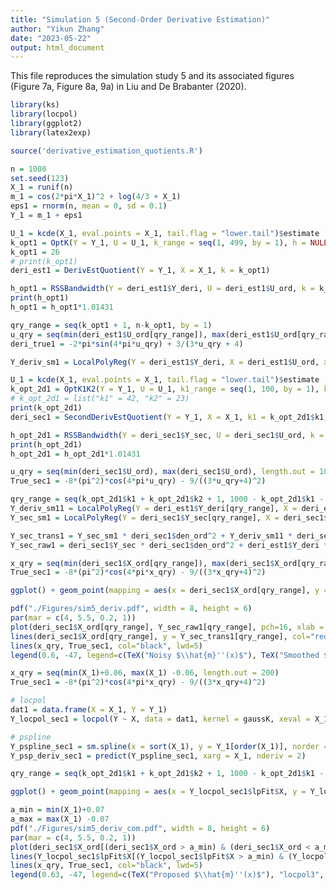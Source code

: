 ```yaml
---
title: "Simulation 5 (Second-Order Derivative Estimation)"
author: "Yikun Zhang"
date: "2023-05-22"
output: html_document
---
```


This file reproduces the simulation study 5 and its associated figures (Figure 7a, Figure 8a, 9a) in Liu and De Brabanter (2020).

```r
library(ks)
library(locpol)
library(ggplot2)
library(latex2exp)

source('derivative_estimation_quotients.R')
```

```r
n = 1000
set.seed(123)
X_1 = runif(n)
m_1 = cos(2*pi*X_1)^2 + log(4/3 + X_1)
eps1 = rnorm(n, mean = 0, sd = 0.1)
Y_1 = m_1 + eps1
```


```r
U_1 = kcde(X_1, eval.points = X_1, tail.flag = "lower.tail")$estimate
k_opt1 = OptK(Y = Y_1, U = U_1, k_range = seq(1, 499, by = 1), h = NULL, kern = gaussK)
k_opt1 = 26
# print(k_opt1)
deri_est1 = DerivEstQuotient(Y = Y_1, X = X_1, k = k_opt1)

h_opt1 = RSSBandwidth(Y = deri_est1$Y_deri, U = deri_est1$U_ord, k = k_opt1, h_range = seq(0.04, 0.1, by = 0.005), deg = 3)
print(h_opt1)
h_opt1 = h_opt1*1.01431

qry_range = seq(k_opt1 + 1, n-k_opt1, by = 1)
u_qry = seq(min(deri_est1$U_ord[qry_range]), max(deri_est1$U_ord[qry_range]), length.out = 100)
deri_true1 = -2*pi*sin(4*pi*u_qry) + 3/(3*u_qry + 4)

Y_deriv_sm1 = LocalPolyReg(Y = deri_est1$Y_deri, X = deri_est1$U_ord, xeval = deri_est1$U_ord, h = h_opt1, kern = gaussK, deg = 3, deriv_ord = 0)
```



```r
U_1 = kcde(X_1, eval.points = X_1, tail.flag = "lower.tail")$estimate
k_opt_2d1 = OptK1K2(Y = Y_1, U = U_1, k1_range = seq(1, 100, by = 1), k2_range = seq(1, 100, by = 1), h = NULL, kern = gaussK)
# k_opt_2d1 = list("k1" = 42, "k2" = 23)
print(k_opt_2d1)
deri_sec1 = SecondDerivEstQuotient(Y = Y_1, X = X_1, k1 = k_opt_2d1$k1, k2 = k_opt_2d1$k2)

h_opt_2d1 = RSSBandwidth(Y = deri_sec1$Y_sec, U = deri_sec1$U_ord, k = k_opt_2d1$k1 + k_opt_2d1$k2, h_range = seq(0.05, 0.1, by = 0.005), deg = 3)
print(h_opt_2d1)
h_opt_2d1 = h_opt_2d1*1.01431

u_qry = seq(min(deri_sec1$U_ord), max(deri_sec1$U_ord), length.out = 100)
True_sec1 = -8*(pi^2)*cos(4*pi*u_qry) - 9/((3*u_qry+4)^2)

qry_range = seq(k_opt_2d1$k1 + k_opt_2d1$k2 + 1, 1000 - k_opt_2d1$k1 - k_opt_2d1$k2, by = 1)
Y_deriv_sm11 = LocalPolyReg(Y = deri_est1$Y_deri[qry_range], X = deri_est1$U_ord[qry_range], xeval = deri_est1$U_ord, h = h_opt1, kern = gaussK, deg = 3, deriv_ord = 0)
Y_sec_sm1 = LocalPolyReg(Y = deri_sec1$Y_sec[qry_range], X = deri_sec1$U_ord[qry_range], xeval = deri_sec1$U_ord, h = h_opt_2d1, kern = gaussK, deg = 3, deriv_ord = 0)
```


```r
Y_sec_trans1 = Y_sec_sm1 * deri_sec1$den_ord^2 + Y_deriv_sm11 * deri_sec1$den_deriv_ord
Y_sec_raw1 = deri_sec1$Y_sec * deri_sec1$den_ord^2 + deri_est1$Y_deri * deri_sec1$den_deriv_ord

x_qry = seq(min(deri_sec1$X_ord[qry_range]), max(deri_sec1$X_ord[qry_range]), length.out = 100)
True_sec1 = -8*(pi^2)*cos(4*pi*x_qry) - 9/((3*x_qry+4)^2)

ggplot() + geom_point(mapping = aes(x = deri_sec1$X_ord[qry_range], y = Y_sec_raw1[qry_range]), size = 0.7, color = "blue") + geom_point(mapping = aes(x = deri_sec1$X_ord[qry_range], y = Y_sec_trans1[qry_range]), size = 1, color = "green") + geom_line(mapping = aes(x = x_qry, y = True_sec1), color = "red", linetype = "dashed", size = 1) + theme_bw(base_size = 22) + xlab("X") + ylab(TeX("$m''(x), \\hat{m}''(x)$"))
```


```r
pdf("./Figures/sim5_deriv.pdf", width = 8, height = 6)
par(mar = c(4, 5.5, 0.2, 1))
plot(deri_sec1$X_ord[qry_range], Y_sec_raw1[qry_range], pch=16, xlab = "X", ylab = TeX("$m''(x), \\hat{m}''(x)$"), col="blue", cex.lab=2, cex.axis=2, cex=0.7)
lines(deri_sec1$X_ord[qry_range], y = Y_sec_trans1[qry_range], col="red", lty="dashed", lwd=5)
lines(x_qry, True_sec1, col="black", lwd=5)
legend(0.6, -47, legend=c(TeX("Noisy $\\hat{m}''(x)$"), TeX("Smoothed $\\hat{m}''(x)$"), TeX("True $m''(x)$")), fill=c("blue", "red", "black"), cex=1.5)
```


```r
x_qry = seq(min(X_1)+0.06, max(X_1) -0.06, length.out = 200)
True_sec1 = -8*(pi^2)*cos(4*pi*x_qry) - 9/((3*x_qry+4)^2)

# locpol
dat1 = data.frame(X = X_1, Y = Y_1)
Y_locpol_sec1 = locpol(Y ~ X, data = dat1, kernel = gaussK, xeval = X_1, deg = 3)

# pspline
Y_pspline_sec1 = sm.spline(x = sort(X_1), y = Y_1[order(X_1)], norder = 2)
Y_psp_deriv_sec1 = predict(Y_pspline_sec1, xarg = X_1, nderiv = 2)

qry_range = seq(k_opt_2d1$k1 + k_opt_2d1$k2 + 1, 1000 - k_opt_2d1$k1 - k_opt_2d1$k2, by = 1)

ggplot() + geom_point(mapping = aes(x = Y_locpol_sec1$lpFit$X, y = Y_locpol_sec1$lpFit$Y2), size = 1, color = "green") + geom_point(mapping = aes(x = X_1, y = Y_psp_deriv_sec1[,1]), size = 0.7, color = "blue") + geom_point(mapping = aes(x = deri_sec1$X_ord, y = Y_sec_trans1), size = 1, color = "red") + geom_line(mapping = aes(x = x_qry, y = True_sec1), color = "black", size = 1) + theme_bw(base_size = 22) + xlab("X") + ylab(TeX("$m''(x), \\hat{m}''(x)$")) + xlim(0.05, 0.95) + ylim(-100, 100)
```

```r
a_min = min(X_1)+0.07
a_max = max(X_1) -0.07
pdf("./Figures/sim5_deriv_com.pdf", width = 8, height = 6)
par(mar = c(4, 5.5, 0.2, 1))
plot(deri_sec1$X_ord[(deri_sec1$X_ord > a_min) & (deri_sec1$X_ord < a_max)], y = Y_sec_trans1[(deri_sec1$X_ord > a_min) & (deri_sec1$X_ord < a_max)], pch=16, xlab = "X", ylab = TeX("$m''(x), \\hat{m}''(x)$"), col="red", cex.lab=2, cex.axis=2, cex=0.7, type="l", lty="dashed", lwd=5, ylim = c(-80, 80), xlim = c(0, 1))
lines(Y_locpol_sec1$lpFit$X[(Y_locpol_sec1$lpFit$X > a_min) & (Y_locpol_sec1$lpFit$X< a_max)], Y_locpol_sec1$lpFit$Y2[(Y_locpol_sec1$lpFit$X > a_min) & (Y_locpol_sec1$lpFit$X< a_max)], col="green", lty="dashed", lwd=5)
lines(x_qry, True_sec1, col="black", lwd=5)
legend(0.63, -47, legend=c(TeX("Proposed $\\hat{m}''(x)$"), "locpol3", TeX("True $m''(x)$")), fill=c("red", "green", "black"), cex=1.5)
```

